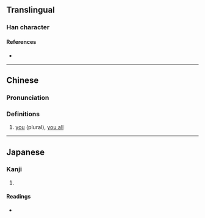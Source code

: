 {{character info/new}}
==Translingual==

===Han character===
{{Han char|rn=9|rad=人|as=08|sn=10|four=24291|canj=OKMF|ids=⿰亻奈}}

====References====
* {{Han ref|kx=0109.171|dkj=00818|dj=0232.200|hdz=10172.090|uh=5037|ud=20535|bh=D0D2|bd=53458}}

----

==Chinese==
{{zh-forms}}

===Pronunciation===
{{zh-pron
|m=nǎi
|c=noi6
|w=3ne
|cat=
}}

===Definitions===
{{zh-hanzi}}

# {{lb|zh|Wu}} [[you]] (plural), [[you all]]

{{attention|wuu|please check}}

----

==Japanese==

===Kanji===
{{ja-kanji|grade=|rs=人08}}

# {{defn|lang=ja|sort=人08}}

====Readings====
* {{ja-readings|on=[[だい]] (dai), [[ない]] (nai)|kun=[[なんじ]] (nanji)}}